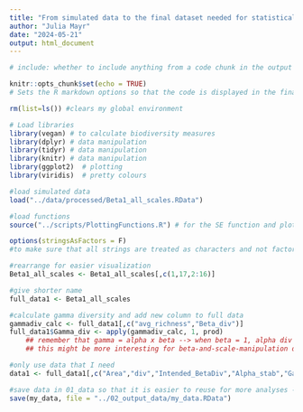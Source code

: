 ```yaml
---
title: "From simulated data to the final dataset needed for statistical analysis"
author: "Julia Mayr"
date: "2024-05-21"
output: html_document
---
```


```r

# include: whether to include anything from a code chunk in the output document --> when include = F, this whole chunk is excluded in the output!

knitr::opts_chunk$set(echo = TRUE)
# Sets the R markdown options so that the code is displayed in the final html file. If it is set to FALSE then the code isn't displayed only the result is 

rm(list=ls()) #clears my global environment

# Load libraries
library(vegan) # to calculate biodiversity measures
library(dplyr) # data manipulation
library(tidyr) # data manipulation
library(knitr) # data manipulation
library(ggplot2)  # plotting
library(viridis)  # pretty colours

#load simulated data
load("../data/processed/Beta1_all_scales.RData")

#load functions
source("../scripts/PlottingFunctions.R") # for the SE function and plotting 

options(stringsAsFactors = F)
#to make sure that all strings are treated as characters and not factors unless specified


```

```r

#rearrange for easier visualization
Beta1_all_scales <- Beta1_all_scales[,c(1,17,2:16)]

#give shorter name
full_data1 <- Beta1_all_scales

#calculate gamma diversity and add new column to full data 
gammadiv_calc <- full_data1[,c("avg_richness","Beta_div")]
full_data1$Gamma_div <- apply(gammadiv_calc, 1, prod)
    ## remember that gamma = alpha x beta --> when beta = 1, alpha div == gamma div
    ## this might be more interesting for beta-and-scale-manipulation dataset --> but it also gives us a continuous predictor variable for x

#only use data that I need
data1 <- full_data1[,c("Area","div","Intended_BetaDiv","Alpha_stab","Gamma_stab","Spatial_AS","avg_richness","Beta_div","Gamma_div")]

#save data in 01_data so that it is easier to reuse for more analyses - I save it in that folder to not confuse it with other intermediate outputs of the simulation
save(my_data, file = "../02_output_data/my_data.RData")

```